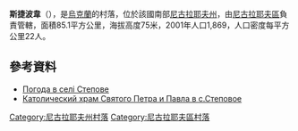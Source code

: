 {{coord|47|11|4|N|31|31|12|E|scale:100000|display=title}}

'''斯捷波韋'''（{{lang-uk|Степове}}），是[[烏克蘭|烏克蘭]]的村落，位於該國南部[[尼古拉耶夫州|尼古拉耶夫州]]，由[[尼古拉耶夫區|尼古拉耶夫區]]負責管轄，面積85.1平方公里，海拔高度75米，2001年人口1,869，人口密度每平方公里22人。

==參考資料==
* [http://weather.in.ua/ua/nikolaevskaja/25225 Погода в селі Степове] {{Wayback|url=http://weather.in.ua/ua/nikolaevskaja/25225 |date=20160606232830 }}
* [http://ukrainaincognita.com/kostoly/katolycheskyi-khram-svyatogo-petra-y-pavla-v-sstepovoe Католический храм Святого Петра и Павла в с.Степовое] {{Wayback|url=http://ukrainaincognita.com/kostoly/katolycheskyi-khram-svyatogo-petra-y-pavla-v-sstepovoe |date=20170723212915 }}

[[Category:尼古拉耶夫州村落|Category:尼古拉耶夫州村落]]
[[Category:尼古拉耶夫區村落|Category:尼古拉耶夫區村落]]


{{Mykolaiv-geo-stub}}
